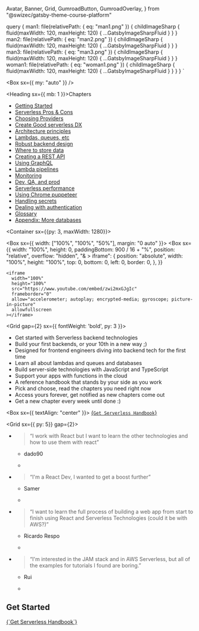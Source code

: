   Avatar,
  Banner,
  Grid,
  GumroadButton,
  GumroadOverlay,
} from "@swizec/gatsby-theme-course-platform"

  query {
    man1: file(relativePath: { eq: "man1.png" }) {
      childImageSharp {
        fluid(maxWidth: 120, maxHeight: 120) {
          ...GatsbyImageSharpFluid
        }
      }
    }
    man2: file(relativePath: { eq: "man2.png" }) {
      childImageSharp {
        fluid(maxWidth: 120, maxHeight: 120) {
          ...GatsbyImageSharpFluid
        }
      }
    }
    man3: file(relativePath: { eq: "man3.png" }) {
      childImageSharp {
        fluid(maxWidth: 120, maxHeight: 120) {
          ...GatsbyImageSharpFluid
        }
      }
    }
    woman1: file(relativePath: { eq: "woman1.png" }) {
      childImageSharp {
        fluid(maxWidth: 120, maxHeight: 120) {
          ...GatsbyImageSharpFluid
        }
      }
    }
  }
`

<Banner>

<HomeTitle />

<Box sx={{ my: "auto" }} />

<Heading sx={{ mb: 1 }}>Chapters</Heading>

<NavGrid>

- [Getting Started](/getting-started)
- [Serverless Pros & Cons](/serverless-pros-cons)
- [Choosing Providers](/serverless-flavors)
- [Create Good serverless DX](/serverless-dx)
- [Architecture principles](/serverless-architecture-principles)
- [Lambdas, queues, etc](/serverless-elements)
- [Robust backend design](/robust-backend-design)
- [Where to store data](/databases)
- [Creating a REST API](/serverless-rest-api)
- [Using GraphQL](/serverless-graphql)
- [Lambda pipelines](/lambda-pipelines)
- [Monitoring ](/serverless-monitoring)
- [Dev, QA, and prod](/dev-qa-prod)
- [Serverless performance](/serverless-performance)
- [Using Chrome puppeteer](/serverless-chrome-puppeteer)
- [Handling secrets](/handling-secrets)
- [Dealing with authentication](/serverless-authentication)
- [Glossary](/glossary)
- [Appendix: More databases](/appendix-more-databases)

</NavGrid>

</Banner>

<Container sx={{py: 3, maxWidth: 1280}}>

<Box sx={{ width: ["100%", "100%", "50%"], margin: "0 auto" }}>
  <Box
    sx={{
      width: "100%",
      height: 0,
      paddingBottom: 900 / 16 + "%",
      position: "relative",
      overflow: "hidden",
      "& > iframe": {
        position: "absolute",
        width: "100%",
        height: "100%",
        top: 0,
        bottom: 0,
        left: 0,
        border: 0,
      },
    }}
  >
    <iframe
      width="100%"
      height="100%"
      src="https://www.youtube.com/embed/zwi2mxGJgIc"
      frameborder="0"
      allow="accelerometer; autoplay; encrypted-media; gyroscope; picture-in-picture"
      allowfullscreen
    ></iframe>
  </Box>
</Box>

<Grid gap={2} sx={{ fontWeight: 'bold', py: 3 }}>

- Get started with Serverless backend technologies
- Build your first backends, or your 10th in a new way ;)
- Designed for frontend engineers diving into backend tech for the first time
- Learn all about lambdas and queues and databases
- Build server-side technologies with JavaScript and TypeScript
- Support your apps with functions in the cloud
- A reference handbook that stands by your side as you work
- Pick and choose, read the chapters you need right now
- Access yours forever, get notified as new chapters come out
- Get a new chapter every week until done :)

</Grid>

<Box sx={{ textAlign: "center" }}>
  <GumroadButton>
    <a
      className="gumroad-button"
      href="https://gum.co/NsUlA"
      data-gumroad-single-product="true"
      target="_blank"
      rel="noopener noreferrer"
    >{`Get Serverless Handbook`}</a>
  </GumroadButton>
</Box>

<Grid sx={{ py: 5}} gap={2}>

- > “I work with React but I want to learn the other technologies and how to use them with react”

  - dado90

  - <Avatar img={props.data.man1.childImageSharp.fluid.src} />

- > “I'm a React Dev, I wanted to get a boost further”

  - Samer

  - <Avatar img={props.data.woman1.childImageSharp.fluid.src} />

- > “I want to learn the full process of building a web app from start to finish using React and Serverless Technologies (could it be with AWS?)”

  - Ricardo Respo

  - <Avatar img={props.data.man2.childImageSharp.fluid.src} />

- > “I'm interested in the JAM stack and in AWS Serverless, but all of the examples for tutorials I found are boring.”

  - Rui

  - <Avatar img={props.data.man3.childImageSharp.fluid.src} />

</Grid>

## Get Started

<GumroadButton>
  <a
    className="gumroad-button"
    href="https://gum.co/NsUlA"
    data-gumroad-single-product="true"
    target="_blank"
    rel="noopener noreferrer"
  >{`Get Serverless Handbook`}</a>
</GumroadButton>

</Container>
